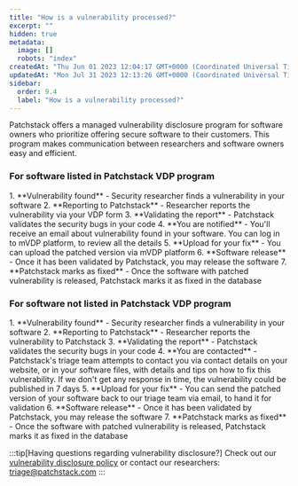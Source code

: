 ```yaml
---
title: "How is a vulnerability processed?"
excerpt: ""
hidden: true
metadata: 
  image: []
  robots: "index"
createdAt: "Thu Jun 01 2023 12:04:17 GMT+0000 (Coordinated Universal Time)"
updatedAt: "Mon Jul 31 2023 12:13:26 GMT+0000 (Coordinated Universal Time)"
sidebar:
  order: 9.4
  label: "How is a vulnerability processed?"
---
```




Patchstack offers a managed vulnerability disclosure program for software owners who prioritize offering secure software to their customers.
This program makes communication between researchers and software owners easy and efficient.


### For software listed in Patchstack VDP program
<Steps>
1. **Vulnerability found** - Security researcher finds a vulnerability in your software
2. **Reporting to Patchstack** - Researcher reports the vulnerability via your VDP form
3. **Validating the report** - Patchstack validates the security bugs in your code
4. **You are notified** - You'll receive an email about vulnerability found in your software. You can log in to mVDP platform, to review all the details
5. **Upload for your fix** - You can upload the patched version via mVDP platform
6. **Software release** - Once it has been validated by Patchstack, you may release the software
7. **Patchstack marks as fixed** - Once the software with patched vulnerability is released, Patchstack marks it as fixed in the database
</Steps>


### For software not listed in Patchstack VDP program
<Steps>
1. **Vulnerability found** - Security researcher finds a vulnerability in your software
2. **Reporting to Patchstack** - Researcher reports the vulnerability to Patchstack
3. **Validating the report** - Patchstack validates the security bugs in your code
4. **You are contacted** - Patchstack's triage team attempts to contact you via contact details on your website, or in your software files, with details and tips on how to fix this vulnerability. If we don't get any response in time, the vulnerability could be published in 7 days
5. **Upload for your fix** - You can send the patched version of your software back to our triage team via email, to hand it for validation
6. **Software release** - Once it has been validated by Patchstack, you may release the software
7. **Patchstack marks as fixed** - Once the software with patched vulnerability is released, Patchstack marks it as fixed in the database
</Steps>


:::tip[Having questions regarding vulnerability disclosure?]
Check out our <a href="https://patchstack.com/patchstack-vulnerability-disclosure-policy/" target="_blank">vulnerability disclosure policy</a> or contact our researchers: triage@patchstack.com
:::
